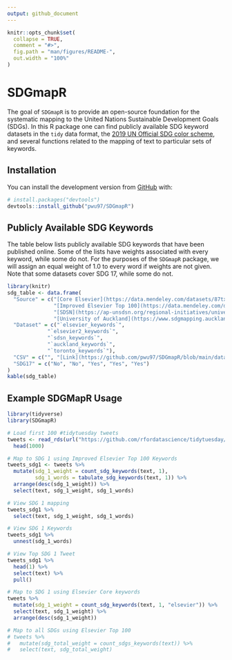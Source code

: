 ```yaml
---
output: github_document
---
```


<!-- README.md is generated from README.Rmd. Please edit that file -->

```r
knitr::opts_chunk$set(
  collapse = TRUE,
  comment = "#>",
  fig.path = "man/figures/README-",
  out.width = "100%"
)
```

# SDGmapR

<!-- badges: start -->
<!-- badges: end -->

The goal of `SDGmapR` is to provide an open-source foundation for the systematic mapping
to the United Nations Sustainable Development Goals (SDGs). In this R package one can find publicly available SDG keyword datasets in the `tidy` data format,
the [2019 UN Official SDG color scheme](https://www.un.org/sustainabledevelopment/wp-content/uploads/2019/01/SDG_Guidelines_AUG_2019_Final.pdf), and several functions related to the
mapping of text to particular sets of keywords.

## Installation

You can install the development version from [GitHub](https://github.com/) with:

``` r
# install.packages("devtools")
devtools::install_github("pwu97/SDGmapR")
```

## Publicly Available SDG Keywords

The table below lists publicly available SDG keywords that have been published online. Some
of the lists have weights associated with every keyword, while some do not. For the purposes
of the `SDGmapR` package, we will assign an equal weight of 1.0 to every word if weights are not given. Note that some datasets cover SDG 17, while some do not.

```r
library(knitr)
sdg_table <- data.frame(
  "Source" = c("[Core Elsevier](https://data.mendeley.com/datasets/87txkw7khs/1)", 
               "[Improved Elsevier Top 100](https://data.mendeley.com/datasets/9sxdykm8s4/2)", 
               "[SDSN](https://ap-unsdsn.org/regional-initiatives/universities-sdgs/)", 
               "[University of Auckland](https://www.sdgmapping.auckland.ac.nz/)", "[University of Toronto](https://data.utoronto.ca/sustainable-development-goals-sdg-report/sdg-report-appendix/)"),
  "Dataset" = c("`elsevier_keywords`",
             "`elsevier2_keywords`",
             "`sdsn_keywords`",
             "`auckland_keywords`",
             "`toronto_keywords`"),
  "CSV" = c("", "[Link](https://github.com/pwu97/SDGmapR/blob/main/datasets/elsevier_keywords.csv)", "[Link](https://github.com/pwu97/SDGmapR/blob/main/datasets/sdsn_keywords.csv)", "", ""),
  "SDG17" = c("No", "No", "Yes", "Yes", "Yes")
)
kable(sdg_table)
```

## Example SDGMapR Usage

```r
library(tidyverse)
library(SDGmapR)

# Load first 100 #tidytuesday tweets
tweets <- read_rds(url("https://github.com/rfordatascience/tidytuesday/blob/master/data/2019/2019-01-01/tidytuesday_tweets.rds?raw=true")) %>%
  head(1000)

# Map to SDG 1 using Improved Elsevier Top 100 Keywords
tweets_sdg1 <- tweets %>%
  mutate(sdg_1_weight = count_sdg_keywords(text, 1),
         sdg_1_words = tabulate_sdg_keywords(text, 1)) %>%
  arrange(desc(sdg_1_weight)) %>%
  select(text, sdg_1_weight, sdg_1_words)

# View SDG 1 mapping
tweets_sdg1 %>%
  select(text, sdg_1_weight, sdg_1_words)

# View SDG 1 Keywords
tweets_sdg1 %>%
  unnest(sdg_1_words)

# View Top SDG 1 Tweet
tweets_sdg1 %>%
  head(1) %>%
  select(text) %>%
  pull()

# Map to SDG 1 using Elsevier Core keywords
tweets %>%
  mutate(sdg_1_weight = count_sdg_keywords(text, 1, "elsevier")) %>%
  select(text, sdg_1_weight) %>%
  arrange(desc(sdg_1_weight))

# Map to all SDGs using Elsevier Top 100
# tweets %>%
#   mutate(sdg_total_weight = count_sdgs_keywords(text)) %>%
#   select(text, sdg_total_weight)
```


<!-- What is special about using `README.Rmd` instead of just `README.md`? You can include R chunks like so: -->

<!-- ```{r cars} -->
<!-- summary(cars) -->
<!-- ``` -->

<!-- You'll still need to render `README.Rmd` regularly, to keep `README.md` up-to-date. `devtools::build_readme()` is handy for this. You could also use GitHub Actions to re-render `README.Rmd` every time you push. An example workflow can be found here: <https://github.com/r-lib/actions/tree/master/examples>. -->

<!-- You can also embed plots, for example: -->

<!-- ```{r pressure, echo = FALSE} -->
<!-- plot(pressure) -->
<!-- ``` -->

<!-- In that case, don't forget to commit and push the resulting figure files, so they display on GitHub and CRAN. -->
